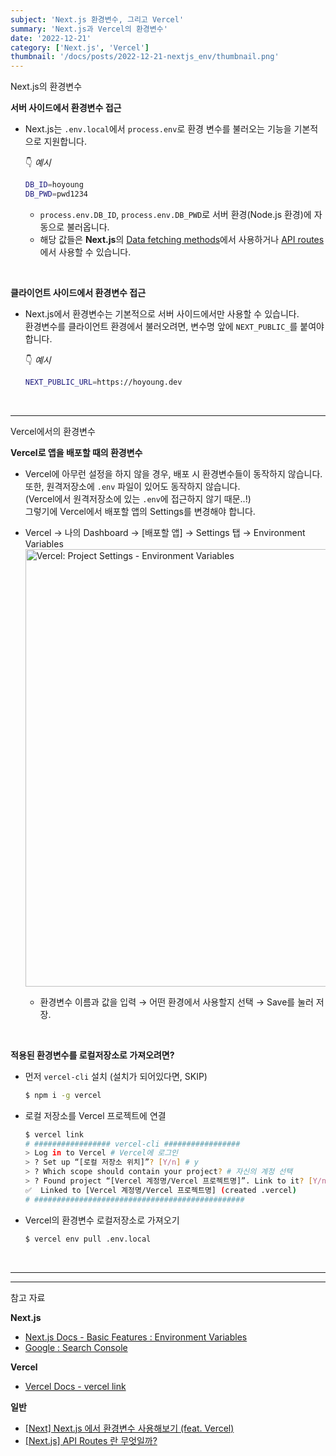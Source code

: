 ```yaml
---
subject: 'Next.js 환경변수, 그리고 Vercel'
summary: 'Next.js과 Vercel의 환경변수'
date: '2022-12-21'
category: ['Next.js', 'Vercel']
thumbnail: '/docs/posts/2022-12-21-nextjs_env/thumbnail.png'
---
```


<Typography variant="h3" backgroundColor="gray">
  <span>Next.js의 환경변수</span>
</Typography>
<br />

**서버 사이드에서 환경변수 접근**

- Next.js는 `.env.local`에서 `process.env`로 환경 변수를 불러오는 기능을 기본적으로 지원합니다.

  👇 _예시_

  ```bash
  DB_ID=hoyoung
  DB_PWD=pwd1234
  ```

  - `process.env.DB_ID`, `process.env.DB_PWD`로 <Typography color="blue400" isBold>서버 환경(Node.js 환경)</Typography>에 자동으로 불러옵니다.
  - 해당 값들은 **Next.js**의 [Data fetching methods](https://nextjs.org/docs/basic-features/data-fetching/overview)에서 사용하거나 [API routes](https://nextjs.org/docs/api-routes/introduction)에서 사용할 수 있습니다.

<br />

**클라이언트 사이드에서 환경변수 접근**

- Next.js에서 환경변수는 기본적으로 서버 사이드에서만 사용할 수 있습니다.  
  환경변수를 클라이언트 환경에서 불러오려면, 변수명 앞에 `NEXT_PUBLIC_`를 붙여야합니다.

  👇 _예시_

  ```bash
  NEXT_PUBLIC_URL=https://hoyoung.dev
  ```

<br />

---

<Typography variant="h3" backgroundColor="gray">
  <span>Vercel에서의 환경변수</span>
</Typography>
<br />

**Vercel로 앱을 배포할 때의 환경변수**

- Vercel에 아무런 설정을 하지 않을 경우, 배포 시 환경변수들이 동작하지 않습니다.  
  또한, 원격저장소에 `.env` 파일이 있어도 동작하지 않습니다.  
  (Vercel에서 원격저장소에 있는 `.env`에 접근하지 않기 때문..!)  
  그렇기에 Vercel에서 배포할 앱의 <Typography color="blue500">Settings</Typography>를 변경해야 합니다.

- <Typography color="gray">Vercel</Typography> → <Typography color="gray">
    나의 Dashboard
  </Typography> → <Typography color="gray">[배포할 앱]</Typography> → <Typography color="gray">
    Settings 탭
  </Typography> → <Typography color="gray">Environment Variables</Typography>
  <br />
  <img
    src="/docs/posts/2022-12-21-nextjs_env/01.png"
    alt="Vercel: Project Settings - Environment Variables"
    width="700"
  />
  - 환경변수 이름과 값을 입력 → 어떤 환경에서 사용할지 선택 → <Typography color="blue400" isBold>Save</Typography>를 눌러 저장.

<br />

**적용된 환경변수를 로컬저장소로 가져오려면?**

- 먼저 `vercel-cli` 설치 (설치가 되어있다면, SKIP)
  ```bash
  $ npm i -g vercel
  ```
- 로컬 저장소를 Vercel 프로젝트에 연결
  ```bash
  $ vercel link
  # ################# vercel-cli #################
  > Log in to Vercel # Vercel에 로그인
  > ? Set up “[로컬 저장소 위치]”? [Y/n] # y
  > ? Which scope should contain your project? # 자신의 계정 선택
  > ? Found project “[Vercel 계정명/Vercel 프로젝트명]”. Link to it? [Y/n] # y
  ✅  Linked to [Vercel 계정명/Vercel 프로젝트명] (created .vercel)
  # ###############################################
  ```
- Vercel의 환경변수 로컬저장소로 가져오기
  ```bash
  $ vercel env pull .env.local
  ```


<br />

---

---

<Typography backgroundColor="yellow" variant="p" isBold>
  <span>참고 자료</span>
</Typography>

**Next.js**

- [Next.js Docs - Basic Features : Environment Variables](https://nextjs.org/docs/basic-features/environment-variables)
- [Google : Search Console](https://search.google.com/search-console/about)

**Vercel**

- [Vercel Docs - vercel link](https://vercel.com/docs/cli/link)

**일반**

- [[Next] Next.js 에서 환경변수 사용해보기 (feat. Vercel)](https://junjangsee.tistory.com/entry/Nextjs-에서-환경변수-사용해보기-feat-Vercel)
- [[Next.js] API Routes 란 무엇일까?](https://handhand.tistory.com/280)
